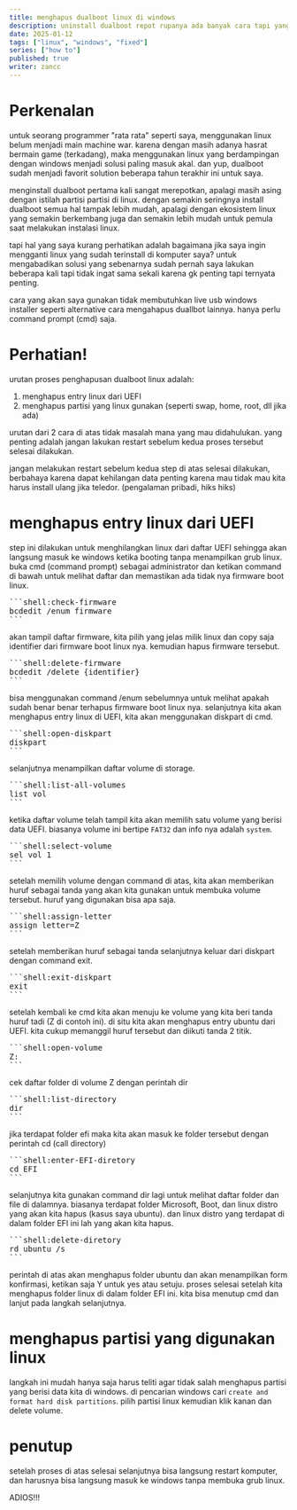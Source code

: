 ```yaml
---
title: menghapus dualboot linux di windows
description: uninstall dualboot repot rupanya ada banyak cara tapi yang akan saya pilih cara yang tidak memerlukan live usb dan hanya butuh command prompt saja
date: 2025-01-12
tags: ["linux", "windows", "fixed"]
series: ["how to"]
published: true
writer: zancc
---
```


# Perkenalan

untuk seorang programmer "rata rata" seperti saya, menggunakan linux belum menjadi main machine war. karena dengan masih adanya hasrat bermain game (terkadang),
maka menggunakan linux yang berdampingan dengan windows menjadi solusi paling masuk akal.
dan yup, dualboot sudah menjadi favorit solution beberapa tahun terakhir ini untuk saya.

menginstall dualboot pertama kali sangat merepotkan, apalagi masih asing dengan istilah partisi partisi di linux. dengan semakin seringnya install dualboot semua
hal tampak lebih mudah, apalagi dengan ekosistem linux yang semakin berkembang juga dan semakin lebih mudah untuk pemula saat melakukan instalasi linux.

tapi hal yang saya kurang perhatikan adalah bagaimana jika saya ingin mengganti linux yang sudah terinstall di komputer saya?
untuk mengabadikan solusi yang sebenarnya sudah pernah saya lakukan beberapa kali tapi tidak ingat sama sekali karena gk penting tapi ternyata penting.

<Callout type="warning">
  cara yang akan saya gunakan tidak membutuhkan live usb windows installer
  seperti alternative cara mengahapus duallbot lainnya. hanya perlu command
  prompt (cmd) saja.
</Callout>

# Perhatian!

urutan proses penghapusan dualboot linux adalah:

1. menghapus entry linux dari UEFI
2. menghapus partisi yang linux gunakan (seperti swap, home, root, dll jika ada)

urutan dari 2 cara di atas tidak masalah mana yang mau didahulukan. yang penting adalah jangan lakukan restart sebelum kedua proses tersebut selesai dilakukan.

<Callout type="danger">
  jangan melakukan restart sebelum kedua step di atas selesai dilakukan,
  berbahaya karena dapat kehilangan data penting karena mau tidak mau kita harus
  install ulang jika teledor. (pengalaman pribadi, hiks hiks)
</Callout>

# menghapus entry linux dari UEFI

step ini dilakukan untuk menghilangkan linux dari daftar UEFI sehingga akan langsung masuk ke windows ketika booting tanpa menampilkan grub linux.
buka cmd (command prompt) sebagai administrator dan ketikan command di bawah untuk melihat daftar dan memastikan ada tidak nya firmware boot linux.

<Pre>
```shell:check-firmware
bcdedit /enum firmware
```
</Pre>

akan tampil daftar firmware, kita pilih yang jelas milik linux dan copy saja identifier dari firmware boot linux nya. kemudian hapus firmware tersebut.

<Pre>
```shell:delete-firmware
bcdedit /delete {identifier}
```
</Pre>

bisa menggunakan command /enum sebelumnya untuk melihat apakah sudah benar benar terhapus firmware boot linux nya.
selanjutnya kita akan menghapus entry linux di UEFI, kita akan menggunakan diskpart di cmd.

<Pre>
```shell:open-diskpart
diskpart
```
</Pre>

selanjutnya menampilkan daftar volume di storage.

<Pre>
```shell:list-all-volumes
list vol
```
</Pre>

ketika daftar volume telah tampil kita akan memilih satu volume yang berisi data UEFI. biasanya volume ini bertipe `FAT32` dan info nya adalah `system`.

<Pre>
```shell:select-volume
sel vol 1
```
</Pre>

setelah memilih volume dengan command di atas, kita akan memberikan huruf sebagai tanda yang akan kita gunakan untuk membuka volume tersebut. huruf yang digunakan bisa apa saja.
<Pre>
```shell:assign-letter
assign letter=Z
```
</Pre>

setelah memberikan huruf sebagai tanda selanjutnya keluar dari diskpart dengan command exit.

<Pre>
```shell:exit-diskpart
exit
```
</Pre>

setelah kembali ke cmd kita akan menuju ke volume yang kita beri tanda huruf tadi (Z di contoh ini). di situ kita akan menghapus entry ubuntu dari UEFI.
kita cukup memanggil huruf tersebut dan diikuti tanda 2 titik.

<Pre>
```shell:open-volume
Z:
```
</Pre>

cek daftar folder di volume Z dengan perintah dir

<Pre>
```shell:list-directory
dir
```
</Pre>

jika terdapat folder efi maka kita akan masuk ke folder tersebut dengan perintah cd (call directory)

<Pre>
```shell:enter-EFI-diretory
cd EFI
```
</Pre>

selanjutnya kita gunakan command dir lagi untuk melihat daftar folder dan file di dalamnya. biasanya terdapat folder Microsoft, Boot, dan linux distro yang akan kita hapus (kasus saya ubuntu). dan linux distro yang terdapat di dalam folder EFI ini lah yang akan kita hapus.

<Pre>
```shell:delete-diretory
rd ubuntu /s
```
</Pre>

perintah di atas akan menghapus folder ubuntu dan akan menampilkan form konfirmasi, ketikan saja Y untuk yes atau setuju.
proses selesai setelah kita menghapus folder linux di dalam folder EFI ini. kita bisa menutup cmd dan lanjut pada langkah selanjutnya.

# menghapus partisi yang digunakan linux

langkah ini mudah hanya saja harus teliti agar tidak salah menghapus partisi yang berisi data kita di windows. di pencarian windows cari `create and format hard disk partitions`.
pilih partisi linux kemudian klik kanan dan delete volume.

# penutup

setelah proses di atas selesai selanjutnya bisa langsung restart komputer, dan harusnya bisa langsung masuk ke windows tanpa membuka grub linux.

ADIOS!!!
